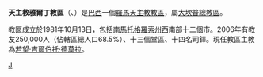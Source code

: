 {{Infobox Roman Catholic diocese
|Roman Catholic Diocese of = 天主教雅爾丁教區
|Latin name of diocese = Dioecesis Viridariensis
|image = 
|caption = 
|location = [[巴西|巴西]]
|territory = [[南馬托格羅索州|南馬托格羅索州]]西南部十二市
|population = 250,000
|rite = 拉丁禮
|patron =
|province = 大坎普
|established = 1981年
|cathedral = 花地瑪聖母主教座堂
|co-cathedral =
|leadership = 主教
|website = 
|教宗 =
|metropolitan =
|ordinary = 若望·吉爾伯托·德莫拉
|coadjutor bishop =
|auxiliary =
}}
'''天主教雅爾丁教區'''（{{lang-la|Dioecesis Viridariensis}}、{{lang-pt|Diocese de Jardim}}）是[[巴西|巴西]]一個[[羅馬天主教|羅馬天主教]][[教區|教區]]，屬[[天主教大坎普總教區|大坎普總教區]]。

教區成立於1981年10月13日，包括[[南馬托格羅索州|南馬托格羅索州]]西南部十二個市。2006年有教友250,000人（佔轄區總人口68.5%）、十三個堂區、十四名司鐸。現任教區主教為[[若望·吉爾伯托·德莫拉|若望·吉爾伯托·德莫拉]]。

[[Category:巴西天主教教區|J]]